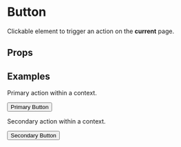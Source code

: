 
<Meta title="3. Components|Button" component={Button} />

# Button

Clickable element to trigger an action on the **current** page.

## Props

<Props of={Button} />

## Examples

Primary action within a context.

<Preview>
    <Story name="Primary">
        <ThemeProvider>
            <Button variant="primary">Primary Button</Button>
        </ThemeProvider>
    </Story>
</Preview>

Secondary action within a context.

<Preview>
    <Story name="Secondary">
        <ThemeProvider>
            <Button variant="secondary">Secondary Button</Button>
        </ThemeProvider>
    </Story>
</Preview>
